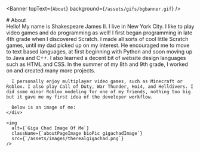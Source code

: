 
<Banner topText={`About`} background={`/assets/gifs/bgbanner.gif`} />

<div style={{textAlign: `center`, marginTop: 25, display: `none`}}>
  # About
</div>

<section>
  <div className={`bio`}>
    <div className="textbox">
      Hello! My name is Shakespeare James II. I live in New York City. I like to play video games and do programming as well! I first began programming in late 4th grade when I discovered Scratch. I made all sorts of cool little Scratch games, until my dad picked up on my interest. He encouraged me to move to text based languages, at first beginning with Python and soon moving up to Java and C++. I also learned a decent bit of website design languages such as HTML and CSS. In the summer of my 8th and 9th grade, I worked on and created many more projects. 

      I personally enjoy multiplayer video games, such as Minecraft or Roblox. I also play Call of Duty, War Thunder, Hoi4, and Helldivers. I did some minor Roblox modeling for one of my friends, nothing too big but it gave me my first idea of the developer workflow.

      Below is an image of me:
    </div>

    <img 
      alt={`Giga Chad Image Of Me`}
      className={`aboutPageImage bioPic gigachadImage`}
      src={`/assets/images/therealgigachad.png`} 
    />
  </div>
</section>